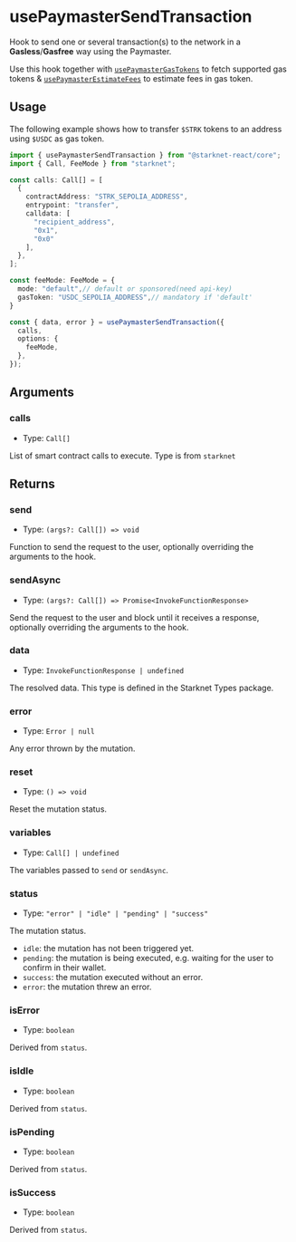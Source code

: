 # usePaymasterSendTransaction

Hook to send one or several transaction(s) to the network in a **Gasless**/**Gasfree** way using the Paymaster.

Use this hook together with [`usePaymasterGasTokens`](/docs/hooks/use-paymaster-gas-tokens) to fetch supported gas tokens & [`usePaymasterEstimateFees`](/docs/hooks/use-paymaster-estimate-fees) to estimate 
fees in gas token.

## Usage

The following example shows how to transfer `$STRK` tokens to an address using `$USDC` as gas token.

```ts twoslash
import { usePaymasterSendTransaction } from "@starknet-react/core";
import { Call, FeeMode } from "starknet";

const calls: Call[] = [
  {
    contractAddress: "STRK_SEPOLIA_ADDRESS",
    entrypoint: "transfer",
    calldata: [
      "recipient_address",
      "0x1",
      "0x0"
    ],
  },
]; 

const feeMode: FeeMode = {
  mode: "default",// default or sponsored(need api-key)
  gasToken: "USDC_SEPOLIA_ADDRESS",// mandatory if 'default'
}

const { data, error } = usePaymasterSendTransaction({
  calls,
  options: {
    feeMode,
  },
});
```

## Arguments

### calls

- Type: `Call[]`

List of smart contract calls to execute. Type is from `starknet`

## Returns

### send

- Type: `(args?: Call[]) => void`

Function to send the request to the user, optionally overriding the arguments to the hook.

### sendAsync

- Type: `(args?: Call[]) => Promise<InvokeFunctionResponse>`

Send the request to the user and block until it receives a response, optionally overriding the arguments to the hook.

### data

- Type: `InvokeFunctionResponse | undefined`

The resolved data. This type is defined in the Starknet Types package.

### error

- Type: `Error | null`

Any error thrown by the mutation.

### reset

- Type: `() => void`

Reset the mutation status.

### variables

- Type: `Call[] | undefined`

The variables passed to `send` or `sendAsync`.

### status

- Type: `"error" | "idle" | "pending" | "success"`

The mutation status.

- `idle`: the mutation has not been triggered yet.
- `pending`: the mutation is being executed, e.g. waiting for the user to confirm in their wallet.
- `success`: the mutation executed without an error.
- `error`: the mutation threw an error.

### isError

- Type: `boolean`

Derived from `status`.

### isIdle

- Type: `boolean`

Derived from `status`.

### isPending

- Type: `boolean`

Derived from `status`.

### isSuccess

- Type: `boolean`

Derived from `status`.
